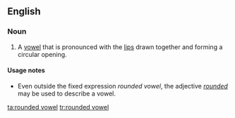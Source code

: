 ==English==
{{wikipedia}}
===Noun===
{{en-noun|head=[[rounded]] [[vowel]]}}

# {{linguistics}} A [[vowel]] that is pronounced with the [[lip]]s drawn together and forming a circular opening.

====Usage notes====
* Even outside the fixed expression ''rounded vowel'', the adjective ''[[rounded]]'' may be used to describe a vowel.

[[ta:rounded vowel]]
[[tr:rounded vowel]]